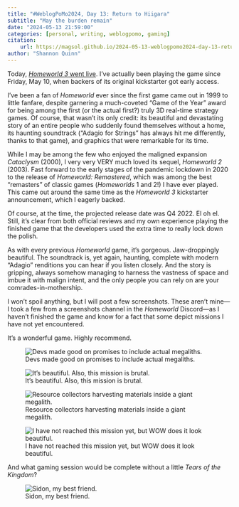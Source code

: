 ```yaml
---
title: "#WeblogPoMo2024, Day 13: Return to Hiigara"
subtitle: "May the burden remain"
date: "2024-05-13 21:59:00"
categories: [personal, writing, weblogpomo, gaming]
citation:
    url: https://magsol.github.io/2024-05-13-weblogpomo2024-day-13-return-to-hiigara
author: "Shannon Quinn"
---
```


Today, [_Homeworld 3_ went live](https://www.youtube.com/watch?v=6ojRQyBqtOg). I've actually been playing the game since Friday, May 10, when backers of its original kickstarter got early access.

I've been a fan of _Homeworld_ ever since the first game came out in 1999 to little fanfare, despite garnering a much-coveted "Game of the Year" award for being among the first (or the actual first?) truly 3D real-time strategy games. Of course, that wasn't its only credit: its beautiful and devastating story of an entire people who suddenly found themselves without a home, its haunting soundtrack ("Adagio for Strings" has always hit me differently, thanks to that game), and graphics that were remarkable for its time.

While I may be among the few who enjoyed the maligned expansion _Cataclysm_ (2000), I very very VERY much loved its sequel, _Homeworld 2_ (2003). Fast forward to the early stages of the pandemic lockdown in 2020 to the release of _Homeworld: Remastered_, which was among the best "remasters" of classic games (_Homeworlds_ 1 and 2!) I have ever played. This came out around the same time as the _Homeworld 3_ kickstarter announcement, which I eagerly backed.

Of course, at the time, the projected release date was Q4 2022. El oh el. Still, it's clear from both official reviews and my own experience playing the finished game that the developers used the extra time to really lock down the polish.

As with every previous _Homeworld_ game, it's gorgeous. Jaw-droppingly beautiful. The soundtrack is, yet again, haunting, complete with modern "Adagio" renditions you can hear if you listen closely. And the story is gripping, always somehow managing to harness the vastness of space and imbue it with malign intent, and the only people you can rely on are your comrades-in-mothership.

I won't spoil anything, but I will post a few screenshots. These aren't mine---I took a few from a screenshots channel in the _Homeworld_ Discord---as I haven't finished the game and know for a fact that some depict missions I have not yet encountered.

It's a wonderful game. Highly recommend.

![Devs made good on promises to include actual megaliths.](battle.PNG)

![It's beautiful. Also, this mission is brutal.](crash.JPG)

![Resource collectors harvesting materials inside a giant megalith.](harvest.PNG)

![I have not reached this mission yet, but WOW does it look beautiful.](ice.JPG)

And what gaming session would be complete without a little _Tears of the Kingdom_?

![Sidon, my best friend.](sidon.jpg)